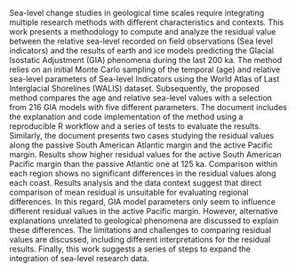 Sea-level change studies in geological time scales require integrating multiple research methods with different characteristics and contexts. This work presents a methodology to compute and analyze the residual value between the relative sea-level recorded on field observations (Sea level indicators) and the results of earth and ice models predicting the Glacial Isostatic Adjustment (GIA) phenomena during the last 200 ka. The method relies on an initial Monte Carlo sampling of the temporal (age) and relative sea-level parameters of Sea-level Indicators using the World Atlas of Last Interglacial Shorelines (WALIS) dataset. Subsequently, the proposed method compares the age and relative sea-level values with a selection from 216 GIA models with five different parameters. The document includes the explanation and code implementation of the method using a reproducible R workflow and a series of tests to evaluate the results. Similarly, the document presents two cases studying the residual values along the passive South American Atlantic margin and the active Pacific margin. Results show higher residual values for the active South American Pacific margin than the passive Atlantic one at 125 ka. Comparison within each region shows no significant differences in the residual values along each coast. Results analysis and the data context suggest that direct comparison of mean residual is unsuitable for evaluating regional differences. In this regard, GIA model parameters only seem to influence different residual values in the active Pacific margin. However, alternative explanations unrelated to geological phenomena are discussed to explain these differences. The limitations and challenges to comparing residual values are discussed, including different interpretations for the residual results. Finally, this work suggests a series of steps to expand the integration of sea-level research data.
